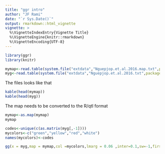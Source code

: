 ```yaml
---
title: "ggr intro"
author: "JF Rami"
date: "`r Sys.Date()`"
output: rmarkdown::html_vignette
vignette: >
  %\VignetteIndexEntry{Vignette Title}
  %\VignetteEngine{knitr::rmarkdown}
  %\VignetteEncoding{UTF-8}
---
```

```r
library(ggr)
library(knitr)
```



```r
mymap<-read.table(system.file("extdata","Nguepjop.et.al.2016.map.txt",package="ggr"))
myg<-read.table(system.file("extdata","Nguepjop.et.al.2016.txt",package="ggr"))
```

The files looks like that

```r
kable(head(mymap))
kable(head(myg))
```

The map needs to be converted to the R/qtl format

```r
mymap<-as.map(mymap)
mymap
```

```r
codes<-unique(c(as.matrix(myg[,-1])))
mycolors<-c("green","yellow","red","white")
names(mycolors)<-codes
```

```r
gg(x = myg,map = mymap,col =mycolors,lmarg = 0.06 ,inter=0.1,sw=-1,first = 0.05,position=F)

```


